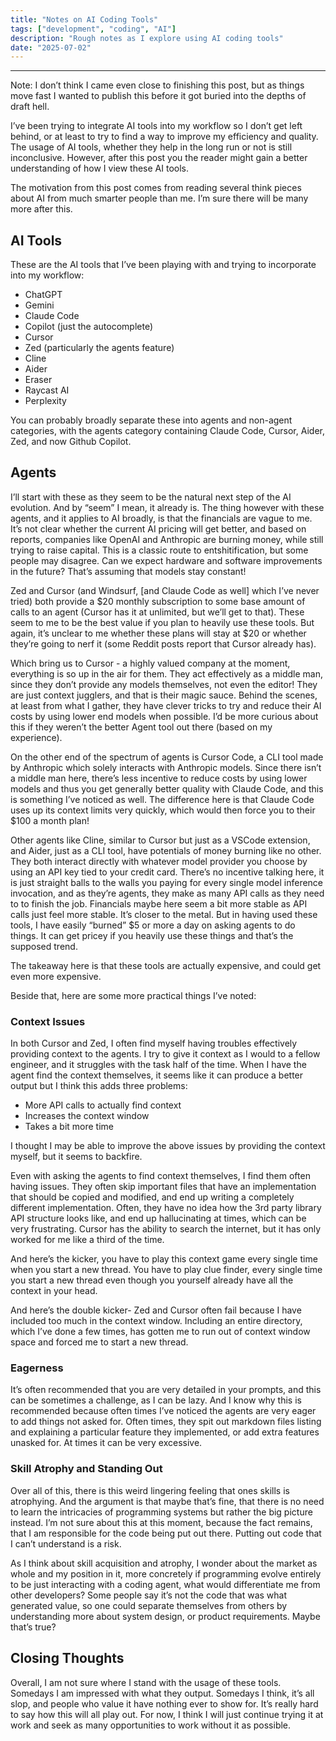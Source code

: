 ```yaml
---
title: "Notes on AI Coding Tools"
tags: ["development", "coding", "AI"]
description: "Rough notes as I explore using AI coding tools"
date: "2025-07-02"
---
```



---

<Callout>
Note: I don’t think I came even close to finishing this post, but as things move fast I wanted to publish this
before it got buried into the depths of draft hell.
</Callout>

I’ve been trying to integrate AI tools into my workflow so I don’t get left behind, or at least to try to find a way to improve my efficiency and quality.  The usage of AI tools, whether they help in the long run or not is still inconclusive. However, after this post you the reader might gain a better understanding of how I view these AI tools. 

The motivation from this post comes from reading several think pieces about AI from much smarter people than me. I’m sure there will be many more after this.

## AI Tools

These are the AI tools that I’ve been playing with and trying to incorporate into my workflow:
- ChatGPT
- Gemini
- Claude Code
- Copilot (just the autocomplete)
- Cursor
- Zed (particularly the agents feature)
- Cline
- Aider
- Eraser
- Raycast AI
- Perplexity

You can probably broadly separate these into agents and non-agent categories, with the agents category containing Claude Code, Cursor, Aider, Zed, and now Github Copilot.

## Agents
I’ll start with these as they seem to be the natural next step of the AI evolution. And by “seem” I mean, it already is. The thing however with these agents, and it applies to AI broadly, is that the financials are vague to me. It’s not clear whether the current AI pricing will get better, and based on reports, companies like OpenAI and Anthropic are burning money, while still trying to raise capital. This is a classic route to entshitification, but some people may disagree. Can we expect hardware and software improvements in the future? That’s assuming that models stay constant!

Zed and Cursor (and Windsurf, [and Claude Code as well] which I’ve never tried) both provide a $20 monthly subscription to some base amount of calls to an agent (Cursor has it at unlimited, but we’ll get to that). These seem to me to be the best value if you plan to heavily use these tools. But again, it’s unclear to me whether these plans will stay at $20 or whether they’re going to nerf it (some Reddit posts report that Cursor already has). 

Which bring us to Cursor - a highly valued company at the moment, everything is so up in the air for them. They act effectively as a middle man, since they don’t provide any models themselves, not even the editor! They are just context jugglers, and that is their magic sauce. Behind the scenes, at least from what I gather, they have clever tricks to try and reduce their AI costs by using lower end models when possible. I’d be more curious about this if they weren’t the better Agent tool out there (based on my experience).

On the other end of the spectrum of agents is Cursor Code, a CLI tool made by Anthropic which solely interacts with Anthropic models. Since there isn’t a middle man here, there’s less incentive to reduce costs by using lower models and thus you get generally better quality with Claude Code, and this is something I’ve noticed as well. The difference here is that Claude Code uses up its context limits very quickly, which would then force you to their $100 a month plan! 

Other agents like Cline, similar to Cursor but just as a VSCode extension, and Aider, just as a CLI tool, have potentials of money burning like no other. They both interact directly with whatever model provider you choose by using an API key tied to your credit card. There’s no incentive talking here, it is just straight balls to the walls you paying for every single model inference invocation, and as they’re agents, they make as many API calls as they need to to finish the job. Financials maybe here seem a bit more stable as API calls just feel more stable. It’s closer to the metal. But in having used these tools, I have easily “burned” $5 or more a day on asking agents to do things. It can get pricey if you heavily use these things and that’s the supposed trend.

The takeaway here is that these tools are actually expensive, and could get even more expensive.

Beside that, here are some more practical things I’ve noted:

### Context Issues

In both Cursor and Zed, I often find myself having troubles effectively providing context to the agents. I try to give it context as I would to a fellow engineer, and it struggles with the task half of the time. When I have the agent find the context themselves, it seems like it can produce a better output but I think this adds three problems:
- More API calls to actually find context
- Increases the context window
- Takes a bit more time

I thought I may be able to improve the above issues by providing the context myself, but it seems to backfire.

Even with asking the agents to find context themselves, I find them often having issues. They often skip important files that have an implementation that should be copied and modified, and end up writing a completely different implementation. Often, they have no idea how the 3rd party library API structure looks like, and end up hallucinating at times, which can be very frustrating. Cursor has the ability to search the internet, but it has only worked for me like a third of the time.

And here’s the kicker, you have to play this context game every single time when you start a new thread. You have to play clue finder, every single time you start a new thread even though you yourself already have all the context in your head.

And here’s the double kicker- Zed and Cursor often fail because I have included too much in the context window. Including an entire directory, which I’ve done a few times, has gotten me to run out of context window space and forced me to start a new thread.

### Eagerness

It’s often recommended that you are very detailed in your prompts, and this can be sometimes a challenge, as I can be lazy. And I know why this is recommended because often times I’ve noticed the agents are very eager to add things not asked for. Often times, they spit out markdown files listing and explaining a particular feature they implemented, or add extra features unasked for. At times it can be very excessive.

### Skill Atrophy and Standing Out

Over all of this, there is this weird lingering feeling that ones skills is atrophying. And the argument is that maybe that’s fine, that there is no need to learn the intricacies of programming systems but rather the big picture instead. I’m not sure about this at this moment, because the fact remains, that I am responsible for the code being put out there. Putting out code that I can’t understand is a risk. 

As I think about skill acquisition and atrophy, I wonder about the market as whole and my position in it, more concretely if programming evolve entirely to be just interacting with a coding agent, what would differentiate me from other developers? Some people say it’s not the code that was what generated value, so one could separate themselves from others by understanding more about system design, or product requirements. Maybe that’s true?

## Closing Thoughts

Overall, I am not sure where I stand with the usage of these tools. Somedays I am impressed with what they output. Somedays I think, it’s all slop, and people who value it have nothing ever to show for. It’s really hard to say how this will all play out. For now, I think I will just continue trying it at work and seek as many opportunities to work without it as possible. 
